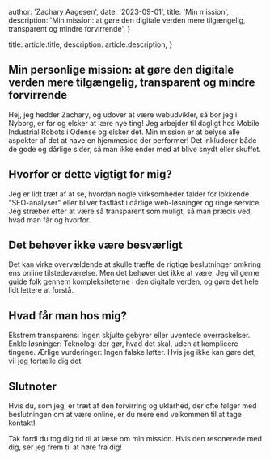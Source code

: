 
  author: 'Zachary Aagesen',
  date: '2023-09-01',
  title: 'Min mission',
  description:
    'Min mission: at gøre den digitale verden mere tilgængelig, transparent og mindre forvirrende',
}
 
  title: article.title,
  description: article.description,
}



## Min personlige mission: at gøre den digitale verden mere tilgængelig, transparent og mindre forvirrende
Hej, jeg hedder Zachary, og udover at være webudvikler, så bor jeg i Nyborg, er far og elsker at lære nye ting! Jeg arbejder til dagligt hos Mobile Industrial Robots i Odense og elsker det. Min mission er at belyse alle aspekter af det at have en hjemmeside der performer! Det inkluderer både de gode og dårlige sider, så man ikke ender med at blive snydt eller skuffet.

## Hvorfor er dette vigtigt for mig?
Jeg er lidt træt af at se, hvordan nogle virksomheder falder for lokkende "SEO-analyser" eller bliver fastlåst i dårlige web-løsninger og ringe service. Jeg stræber efter at være så transparent som muligt, så man præcis ved, hvad man får og hvorfor.

## Det behøver ikke være besværligt
Det kan virke overvældende at skulle træffe de rigtige beslutninger omkring ens online tilstedeværelse. Men det behøver det ikke at være. Jeg vil gerne guide folk gennem kompleksiteterne i den digitale verden, og gøre det hele lidt lettere at forstå.

## Hvad får man hos mig?
Ekstrem transparens: Ingen skjulte gebyrer eller uventede overraskelser.
Enkle løsninger: Teknologi der gør, hvad det skal, uden at komplicere tingene.
Ærlige vurderinger: Ingen falske løfter. Hvis jeg ikke kan gøre det, vil jeg fortælle dig det.

## Slutnoter
Hvis du, som jeg, er træt af den forvirring og uklarhed, der ofte følger med beslutningen om at være online, er du mere end velkommen til at tage kontakt!

Tak fordi du tog dig tid til at læse om min mission. Hvis den resonerede med dig, ser jeg frem til at høre fra dig!